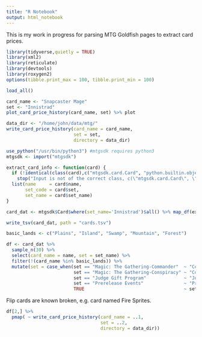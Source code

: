 ```yaml
---
title: "R Notebook"
output: html_notebook
---
```


This is my work in progress for parsing MTG Goldfish pages to extract card prices.

```r
library(tidyverse,quietly = TRUE)
library(xml2)
library(reticulate)
library(devtools)
library(roxygen2)
options(tibble.print_max = 100, tibble.print_min = 100)
```

```r
load_all()
```

```r
card_name <- "Snapcaster Mage"
set <- "Innistrad"
plot_card_price_history(card_name, set) %>% plot
```

```r
data_dir <- "/home/john/data/mtg/"
write_card_price_history(card_name = card_name, 
                         set = set,
                         directory = data_dir)
```

```r
use_python("/usr/bin/python3") #mtgsdk requires python3
mtgsdk <- import("mtgsdk")
```

```r
extract_card_info <- function(card) {
  if (!identical(class(card),c("mtgsdk.card.Card", "python.builtin.object")))
    stop("Input is not of the correct class, c(\"mtgsdk.card.Card\", \"python.builtin.object\").")
  list(name     = card$name,
       set_code = card$set,
       set_name = card$set_name)
}
```

```r
card_dat <- mtgsdk$Card$where(set_name='Innistrad')$all() %>% map_df(extract_card_info)
```

```r
write_tsv(card_dat, path = "cards.tsv")
```

```r
basic_lands <- c("Plains", "Island", "Swamp", "Mountain", "Forest")
```

```r
df <- card_dat %>% 
  sample_n(30) %>% 
  select(card_name = name, set = set_name) %>% 
  filter(!(card_name %in% basic_lands)) %>%
  mutate(set = case_when(set == "Magic: The Gathering-Commander"  ~ "Commander",
                         set == "Magic: The Gathering-Conspiracy" ~ "Conspiracy",
                         set == "Judge Gift Program"              ~ "Judge Promos",
                         set == "Prerelease Events"               ~ "Prerelease Cards",
                         TRUE                                     ~ set))
```

Flip cards are known broken, e.g. card named Fire Sprites.

```r
df[2,] %>% 
  pmap( ~ write_card_price_history(card_name = ..1,
                                   set = ..2,
                                   directory = data_dir))
```











